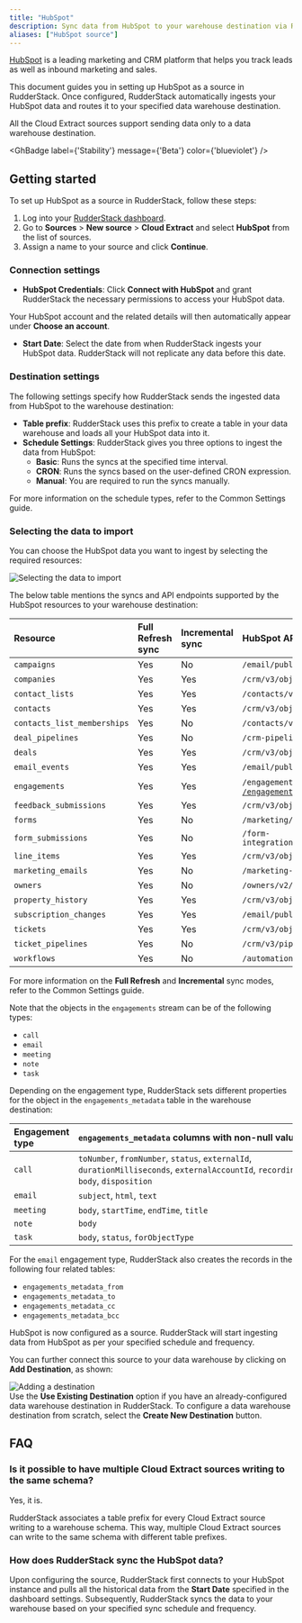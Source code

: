 ```yaml
---
title: "HubSpot"
description: Sync data from HubSpot to your warehouse destination via RudderStack.
aliases: ["HubSpot source"]
---
```


[HubSpot](https://www.HubSpot.com/) is a leading marketing and CRM platform that helps you track leads as well as inbound marketing and sales.

This document guides you in setting up HubSpot as a source in RudderStack. Once configured, RudderStack automatically ingests your HubSpot data and routes it to your specified data warehouse destination.

<div class="warningBlock">
All the Cloud Extract sources support sending data only to a <Link to="/destinations/warehouse-destinations/">data warehouse destination</Link>.
</div>

<GhBadge
  label={'Stability'}
  message={'Beta'}
  color={'blueviolet'}
/>

## Getting started

To set up HubSpot as a source in RudderStack, follow these steps:

1. Log into your [RudderStack dashboard](https://app.rudderstack.com/).
2. Go to **Sources** > **New source** > **Cloud Extract** and select **HubSpot** from the list of sources.
3. Assign a name to your source and click **Continue**.

### Connection settings

* **HubSpot Credentials**: Click **Connect with HubSpot** and grant RudderStack the necessary permissions to access your HubSpot data.

<div class="infoBlock">
Your HubSpot account and the related details will then automatically appear under <strong>Choose an account</strong>.
</div>

* **Start Date**: Select the date from when RudderStack ingests your HubSpot data. RudderStack will not replicate any data before this date.

### Destination settings

The following settings specify how RudderStack sends the ingested data from HubSpot to the warehouse destination:

- **Table prefix**: RudderStack uses this prefix to create a table in your data warehouse and loads all your HubSpot data into it.
- **Schedule Settings**: RudderStack gives you three options to ingest the data from HubSpot:
    - **Basic**: Runs the syncs at the specified time interval. 
    - **CRON**: Runs the syncs based on the user-defined CRON expression.
    - **Manual**: You are required to run the syncs manually.

<div class="infoBlock">
For more information on the schedule types, refer to the <Link to="/sources/extract/common-settings/">Common Settings</Link> guide.
</div>

### Selecting the data to import

You can choose the HubSpot data you want to ingest by selecting the required resources:

<img src="../../assets/cloud-extract-sources/hubspot-connection-settings-2.png" alt="Selecting the data to import" />

The below table mentions the syncs and API endpoints supported by the HubSpot resources to your warehouse destination:

| Resource | Full Refresh sync | Incremental sync | HubSpot API endpoint |
| :---| :---- | :---- | :---- |
| `campaigns` |  Yes | No | `/email/public/v1/campaigns/{campaignId}` |
| `companies` | Yes | Yes |  `/crm/v3/objects/company` |
| `contact_lists` | Yes | Yes |  `/contacts/v1/lists` |
| `contacts` | Yes | Yes |  `/crm/v3/objects/contact` |
| `contacts_list_memberships` | Yes | No |  `/contacts/v1/lists/all/contacts/all`|
| `deal_pipelines` | Yes | No | `/crm-pipelines/v1/pipelines/deals` |
| `deals` | Yes | Yes |  `/crm/v3/objects/deals/search`|
| `email_events` | Yes | Yes |  `/email/public/v1/events`|
| `engagements` | Yes | Yes |  `/engagements/v1/engagements/paged` or <br /> [`/engagements/v1/engagements/recent/modified`](https://legacydocs.hubspot.com/docs/methods/engagements/get-recent-engagements) |
| `feedback_submissions` | Yes | Yes |  `/crm/v3/objects/feedback_submissions`|
| `forms` | Yes | No |  `/marketing/v3/forms/` |
| `form_submissions` | Yes | No |  `/form-integrations/v1/submissions/forms/:form_guid` |
| `line_items` | Yes | Yes |  `/crm/v3/objects/line_items`|
| `marketing_emails` | Yes | No |   `/marketing-emails/v1/emails/with-statistics` |
| `owners` |  Yes | No |  `/owners/v2/owners/`|
| `property_history` |  Yes | Yes |  `/crm/v3/objects/products`|
| `subscription_changes` |  Yes | Yes |  `/email/public/v1/subscriptions/timeline`|
| `tickets` |  Yes | Yes |  `/crm/v3/objects/tickets`|
| `ticket_pipelines` |  Yes | No |  `/crm/v3/pipelines/ticket`|
| `workflows` |  Yes | No |  `/automation/v3/workflows`|

<div class="infoBlock">
For more information on the <strong>Full Refresh</strong> and <strong>Incremental</strong> sync modes, refer to the <Link to="/sources/extract/common-settings/#sync-modes">Common Settings</Link> guide.
</div>

Note that the objects in the `engagements` stream can be of the following types:

- `call`
- `email`
- `meeting`
- `note`
- `task`

Depending on the engagement type, RudderStack sets different properties for the object in the `engagements_metadata` table in the warehouse destination:

| Engagement type | `engagements_metadata` columns with non-null values |
| :--- | :----|
| `call` | `toNumber`, `fromNumber`, `status`, `externalId`, <br />`durationMilliseconds`, `externalAccountId`, `recordingUrl`,<br />`body`, `disposition` |
| `email` | `subject`, `html`, `text` |
| `meeting` | `body`, `startTime`, `endTime`, `title` |
| `note` | `body` |
| `task` | `body`, `status`, `forObjectType` |

<div class="infoBlock">
For the <code class="inline-code">email</code> engagement type, RudderStack also creates the records in the following four related tables:
<ul>
<li><code class="inline-code">engagements_metadata_from</code></li>
<li><code class="inline-code">engagements_metadata_to</code></li>
<li><code class="inline-code">engagements_metadata_cc</code></li>
<li><code class="inline-code">engagements_metadata_bcc</code></li>
</ul>
</div>

HubSpot is now configured as a source. RudderStack will start ingesting data from HubSpot as per your specified schedule and frequency.

You can further connect this source to your data warehouse by clicking on **Add Destination**, as shown:

<img src="../../assets/cloud-extract-sources/add-destination.png" alt="Adding a destination" />

<div class="successBlock">
Use the <strong>Use Existing Destination</strong> option if you have an already-configured data warehouse destination in RudderStack. To configure a data warehouse destination from scratch, select the <strong>Create New Destination</strong> button.
</div>

## FAQ

### Is it possible to have multiple Cloud Extract sources writing to the same schema?

Yes, it is.

RudderStack associates a table prefix for every Cloud Extract source writing to a warehouse schema. This way, multiple Cloud Extract sources can write to the same schema with different table prefixes.

### How does RudderStack sync the HubSpot data?

Upon configuring the source, RudderStack first connects to your HubSpot instance and pulls all the historical data from the **Start Date** specified in the dashboard settings. Subsequently, RudderStack syncs the data to your warehouse based on your specified sync schedule and frequency.